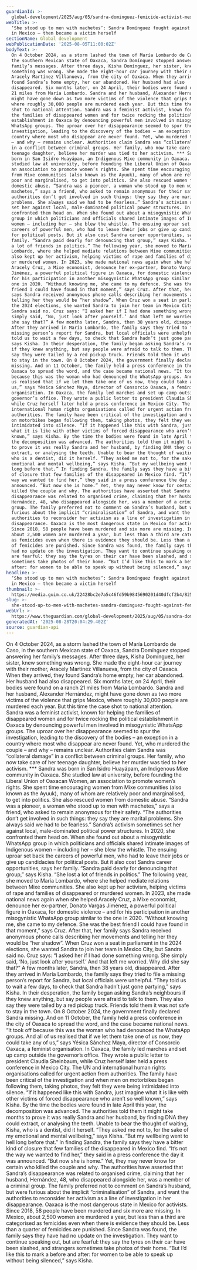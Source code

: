 ```yaml
---
guardianId: >-
  global-development/2025/aug/05/sandra-dominguez-femicide-activist-mexico-victim-herself
webTitle: >-
  ‘She stood up to men with machetes’: Sandra Domínguez fought against femicide
  in Mexico – then became a victim herself
sectionName: Global development
webPublicationDate: '2025-08-05T11:00:02Z'
bodyText: >-
  On 4 October 2024, as a storm lashed the town of María Lombardo de Caso, in
  the southern Mexican state of Oaxaca, Sandra Domínguez stopped answering her
  family’s messages. After three days, Kisha Domínguez, her sister, knew
  something was wrong. She made the eight-hour car journey with their mother,
  Aracely Martínez Villanueva, from the city of Oaxaca. When they arrived, they
  found Sandra’s home empty, her car abandoned. Her husband had also
  disappeared. Six months later, on 24 April, their bodies were found on a ranch
  21 miles from María Lombardo. Sandra and her husband, Alexander Hernández,
  might have gone down as two more victims of the violence that grips Mexico,
  where roughly 30,000 people are murdered each year. But this time the case
  shot to national attention. Sandra was a feminist activist, known for helping
  the families of disappeared women and for twice rocking the political
  establishment in Oaxaca by denouncing powerful men involved in misogynistic
  WhatsApp groups. The uproar over her disappearance seemed to spur the
  investigation, leading to the discovery of the bodies – an exception in a
  country where most who disappear are never found. Yet, who murdered the couple
  – and why – remains unclear. Authorities claim Sandra was “collateral damage”
  in a conflict between criminal groups. Her family, who now take care of her
  teenage daughter, believe her murder was tied to her activism. *** Sandra was
  born in San Isidro Huayápam, an Indigenous Mixe community in Oaxaca. She
  studied law at university, before founding the Liberal Union of Oaxacan Women,
  an association to promote women’s rights. She spent time encouraging women
  from Mixe communities (also known as the Ayuuk), many of whom are relatively
  poor and marginalised, to get into politics. She also rescued women from
  domestic abuse. “Sandra was a pioneer, a woman who stood up to men with
  machetes,” says a friend, who asked to remain anonymous for their safety. “The
  authorities don’t get involved in such things: they say they are marital
  problems. She always said we had to be fearless.” Sandra’s activism sometimes
  set her against local, male-dominated political power structures. In 2020, she
  confronted them head on. When she found out about a misogynistic WhatsApp
  group in which politicians and officials shared intimate images of Indigenous
  women – including her – she blew the whistle. The ensuing uproar set back the
  careers of powerful men, who had to leave their jobs or give up candidacies
  for political posts. But it also cost Sandra career opportunities, says her
  family. “Sandra paid dearly for denouncing that group,” says Kisha. “She lost
  a lot of friends in politics.” The following year, she moved to María
  Lombardo, where she helped mediate relations between Mixe communities. She
  also kept up her activism, helping victims of rape and families of disappeared
  or murdered women. In 2023, she made national news again when she helped
  Aracely Cruz, a Mixe economist, denounce her ex-partner, Donato Vargas
  Jiménez, a powerful political figure in Oaxaca, for domestic violence – and
  for his participation in another misogynistic WhatsApp group similar to the
  one in 2020. “Without knowing me, she came to my defence. She was the best
  friend I could have found in that moment,” says Cruz. After that, her family
  says Sandra received anonymous phone calls describing her movements and
  telling her they would be “her shadow”. When Cruz won a seat in parliament in
  the 2024 elections, she wanted Sandra to join her team in Mexico City, but
  Sandra said no. Cruz says: “I asked her if I had done something wrong. She
  simply said, ‘No, just look after yourself.’ And that left me worried. Why did
  she say that?” A few months later, Sandra, then 38 years old, disappeared.
  After they arrived in María Lombardo, the family says they tried to file a
  missing person’s report for Sandra, but local officials were unhelpful. “They
  told us to wait a few days, to check that Sandra hadn’t just gone partying,”
  says Kisha. In their desperation, the family began asking Sandra’s neighbours
  if they knew anything, but say people were afraid to talk to them. They also
  say they were tailed by a red pickup truck. Friends told them it was not safe
  to stay in the town. On 8 October 2024, the government finally declared Sandra
  missing. And on 11 October, the family held a press conference in the city of
  Oaxaca to spread the word, and the case became national news. “It took off
  because this was the woman who had denounced the WhatsApp groups. And all of
  us realised that if we let them take one of us now, they could take any of
  us,” says Yésica Sánchez Maya, director of Consorcio Oaxaca, a feminist
  organisation. In Oaxaca, the family led marches and set up camp outside the
  governor’s office. They wrote a public letter to president Claudia Sheinbaum,
  while Cruz herself later held a press conference in Mexico City. The UN and
  international human rights organisations called for urgent action from
  authorities. The family have been critical of the investigation and when men
  on motorbikes began following them, taking photos, they felt they were being
  intimidated into silence. “If it happened like this with Sandra, just imagine
  what it is like with other victims of forced disappearance who aren’t so well
  known,” says Kisha. By the time the bodies were found in late April this year,
  the decomposition was advanced. The authorities told them it might take months
  to prove it was really Sandra and her husband, by finding DNA they could
  extract, or analysing the teeth. Unable to bear the thought of waiting, Kisha,
  who is a dentist, did it herself. “They asked me not to, for the sake of my
  emotional and mental wellbeing,” says Kisha. “But my wellbeing went to hell
  long before that.” In finding Sandra, the family says they have a bitter kind
  of closure that few families of the disappeared in Mexico find. “It’s not the
  way we wanted to find her,” they said in a press conference the day it was
  announced. “But now she is home.” Yet, they may never know for certain who
  killed the couple and why. The authorities have asserted that Sandra’s
  disappearance was related to organised crime, claiming that her husband,
  Hernández, 48, who disappeared alongside her, was a member of a criminal
  group. The family preferred not to comment on Sandra’s husband, but were
  furious about the implicit “criminalisation” of Sandra, and want the
  authorities to reconsider her activism as a line of investigation in her
  disappearance. Oaxaca is the most dangerous state in Mexico for activists.
  Since 2018, 58 people have been murdered and six more are missing. In Mexico,
  about 2,500 women are murdered a year, but less than a third are categorised
  as femicides even when there is evidence they should be. Less than a quarter
  of femicides are punished. Since Sandra was found, the family says they have
  had no update on the investigation. They want to continue speaking out, but
  are fearful: they say the tyres on their car have been slashed, and strangers
  sometimes take photos of their home. “But I’d like this to mark a before and
  after: for women to be able to speak up without being silenced,” says Kisha.
headline: >-
  ‘She stood up to men with machetes’: Sandra Domínguez fought against femicide
  in Mexico – then became a victim herself
thumbnail: >-
  https://media.guim.co.uk/22428bc2e7a5c46fd59b9845690201d40dfcf2b4/825_794_3807_3047/500.jpg
slug: >-
  she-stood-up-to-men-with-machetes-sandra-dominguez-fought-against-femicide-in-mexico-then-became-a-victim-herself
webUrl: >-
  https://www.theguardian.com/global-development/2025/aug/05/sandra-dominguez-femicide-activist-mexico-victim-herself
generatedAt: '2025-08-28T20:04:29.402Z'
source: guardian-api
---
```

On 4 October 2024, as a storm lashed the town of María Lombardo de Caso, in the southern Mexican state of Oaxaca, Sandra Domínguez stopped answering her family’s messages. After three days, Kisha Domínguez, her sister, knew something was wrong. She made the eight-hour car journey with their mother, Aracely Martínez Villanueva, from the city of Oaxaca. When they arrived, they found Sandra’s home empty, her car abandoned. Her husband had also disappeared. Six months later, on 24 April, their bodies were found on a ranch 21 miles from María Lombardo. Sandra and her husband, Alexander Hernández, might have gone down as two more victims of the violence that grips Mexico, where roughly 30,000 people are murdered each year. But this time the case shot to national attention. Sandra was a feminist activist, known for helping the families of disappeared women and for twice rocking the political establishment in Oaxaca by denouncing powerful men involved in misogynistic WhatsApp groups. The uproar over her disappearance seemed to spur the investigation, leading to the discovery of the bodies – an exception in a country where most who disappear are never found. Yet, who murdered the couple – and why – remains unclear. Authorities claim Sandra was “collateral damage” in a conflict between criminal groups. Her family, who now take care of her teenage daughter, believe her murder was tied to her activism. *** Sandra was born in San Isidro Huayápam, an Indigenous Mixe community in Oaxaca. She studied law at university, before founding the Liberal Union of Oaxacan Women, an association to promote women’s rights. She spent time encouraging women from Mixe communities (also known as the Ayuuk), many of whom are relatively poor and marginalised, to get into politics. She also rescued women from domestic abuse. “Sandra was a pioneer, a woman who stood up to men with machetes,” says a friend, who asked to remain anonymous for their safety. “The authorities don’t get involved in such things: they say they are marital problems. She always said we had to be fearless.” Sandra’s activism sometimes set her against local, male-dominated political power structures. In 2020, she confronted them head on. When she found out about a misogynistic WhatsApp group in which politicians and officials shared intimate images of Indigenous women – including her – she blew the whistle. The ensuing uproar set back the careers of powerful men, who had to leave their jobs or give up candidacies for political posts. But it also cost Sandra career opportunities, says her family. “Sandra paid dearly for denouncing that group,” says Kisha. “She lost a lot of friends in politics.” The following year, she moved to María Lombardo, where she helped mediate relations between Mixe communities. She also kept up her activism, helping victims of rape and families of disappeared or murdered women. In 2023, she made national news again when she helped Aracely Cruz, a Mixe economist, denounce her ex-partner, Donato Vargas Jiménez, a powerful political figure in Oaxaca, for domestic violence – and for his participation in another misogynistic WhatsApp group similar to the one in 2020. “Without knowing me, she came to my defence. She was the best friend I could have found in that moment,” says Cruz. After that, her family says Sandra received anonymous phone calls describing her movements and telling her they would be “her shadow”. When Cruz won a seat in parliament in the 2024 elections, she wanted Sandra to join her team in Mexico City, but Sandra said no. Cruz says: “I asked her if I had done something wrong. She simply said, ‘No, just look after yourself.’ And that left me worried. Why did she say that?” A few months later, Sandra, then 38 years old, disappeared. After they arrived in María Lombardo, the family says they tried to file a missing person’s report for Sandra, but local officials were unhelpful. “They told us to wait a few days, to check that Sandra hadn’t just gone partying,” says Kisha. In their desperation, the family began asking Sandra’s neighbours if they knew anything, but say people were afraid to talk to them. They also say they were tailed by a red pickup truck. Friends told them it was not safe to stay in the town. On 8 October 2024, the government finally declared Sandra missing. And on 11 October, the family held a press conference in the city of Oaxaca to spread the word, and the case became national news. “It took off because this was the woman who had denounced the WhatsApp groups. And all of us realised that if we let them take one of us now, they could take any of us,” says Yésica Sánchez Maya, director of Consorcio Oaxaca, a feminist organisation. In Oaxaca, the family led marches and set up camp outside the governor’s office. They wrote a public letter to president Claudia Sheinbaum, while Cruz herself later held a press conference in Mexico City. The UN and international human rights organisations called for urgent action from authorities. The family have been critical of the investigation and when men on motorbikes began following them, taking photos, they felt they were being intimidated into silence. “If it happened like this with Sandra, just imagine what it is like with other victims of forced disappearance who aren’t so well known,” says Kisha. By the time the bodies were found in late April this year, the decomposition was advanced. The authorities told them it might take months to prove it was really Sandra and her husband, by finding DNA they could extract, or analysing the teeth. Unable to bear the thought of waiting, Kisha, who is a dentist, did it herself. “They asked me not to, for the sake of my emotional and mental wellbeing,” says Kisha. “But my wellbeing went to hell long before that.” In finding Sandra, the family says they have a bitter kind of closure that few families of the disappeared in Mexico find. “It’s not the way we wanted to find her,” they said in a press conference the day it was announced. “But now she is home.” Yet, they may never know for certain who killed the couple and why. The authorities have asserted that Sandra’s disappearance was related to organised crime, claiming that her husband, Hernández, 48, who disappeared alongside her, was a member of a criminal group. The family preferred not to comment on Sandra’s husband, but were furious about the implicit “criminalisation” of Sandra, and want the authorities to reconsider her activism as a line of investigation in her disappearance. Oaxaca is the most dangerous state in Mexico for activists. Since 2018, 58 people have been murdered and six more are missing. In Mexico, about 2,500 women are murdered a year, but less than a third are categorised as femicides even when there is evidence they should be. Less than a quarter of femicides are punished. Since Sandra was found, the family says they have had no update on the investigation. They want to continue speaking out, but are fearful: they say the tyres on their car have been slashed, and strangers sometimes take photos of their home. “But I’d like this to mark a before and after: for women to be able to speak up without being silenced,” says Kisha.
